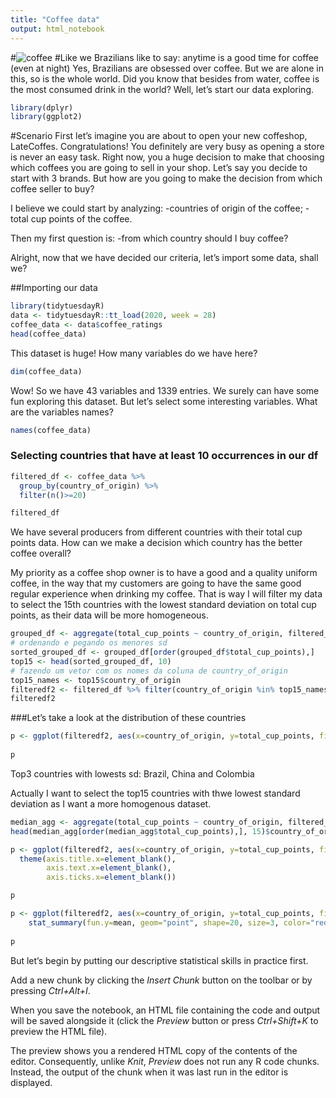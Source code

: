 ```yaml
---
title: "Coffee data"
output: html_notebook
---
```

#![coffee](/home/beatriz/R_training/docs/coffee_project/istockphoto-1177900338-612x612.jpg)
#Like we Brazilians like to say: anytime is a good time for coffee (even at night)
Yes, Brazilians are obsessed over coffee. But we are alone in this, so is the whole world.
Did you know that besides from water, coffee is the most consumed drink in the world?
Well, let's start our data exploring.
```r
library(dplyr)
library(ggplot2)
```
#Scenario
First let's imagine you are about to open your new coffeshop, LateCoffes. Congratulations! You definitely are very busy as opening a store is never an easy task. Right now, you a huge decision to make that choosing which coffees you are going to sell in your shop. Let's say you decide to start with 3 brands. But how are you going to make the decision from which coffee seller to buy?

I believe we could start by analyzing:
-countries of origin of the coffee;
-total cup points of the coffee.

Then my first question is:
-from which country should I buy coffee?

Alright, now that we have decided our criteria, let's import some data, shall we?

##Importing our data
```r
library(tidytuesdayR)
data <- tidytuesdayR::tt_load(2020, week = 28)
coffee_data <- data$coffee_ratings
head(coffee_data)
```
This dataset is huge! How many variables do we have here?
```r
dim(coffee_data)
```
Wow! So we have 43 variables and 1339 entries. We surely can have some fun exploring this dataset. But let's select some interesting variables.
What are the variables names?

```r
names(coffee_data)
```

### Selecting countries that have at least 10 occurrences in our df
```r
filtered_df <- coffee_data %>%
  group_by(country_of_origin) %>%
  filter(n()>=20)

filtered_df

```
We have several producers from different countries with their total cup points data. How can we make a decision which country has the better coffee overall? 

My priority as a coffee shop owner is to have a good and a quality uniform coffee, in the way that my customers are going to have the same good regular experience when drinking my coffee. That is way I will filter my data to select the 15th countries with the lowest standard deviation on total cup points, as their data will be more homogeneous.
```r
grouped_df <- aggregate(total_cup_points ~ country_of_origin, filtered_df, sd)
# ordenando e pegando os menores sd
sorted_grouped_df <- grouped_df[order(grouped_df$total_cup_points),]
top15 <- head(sorted_grouped_df, 10)
# fazendo um vetor com os nomes da coluna de country_of_origin
top15_names <- top15$country_of_origin
filteredf2 <- filtered_df %>% filter(country_of_origin %in% top15_names)
filteredf2
```
###Let's take a look at the distribution of these countries

```r
p <- ggplot(filteredf2, aes(x=country_of_origin, y=total_cup_points, fill=country_of_origin)) + geom_boxplot() + stat_summary(fun.y=mean, geom="point", shape=20, size=3, color="green", fill="green") + theme(axis.text.x = element_blank() )
  
p
```
Top3 countries with lowests sd: Brazil, China and Colombia







Actually I want to select the top15 countries with thwe lowest standard deviation as I want a more homogenous dataset.


```r
median_agg <- aggregate(total_cup_points ~ country_of_origin, filtered_df1, median)
head(median_agg[order(median_agg$total_cup_points),], 15)$country_of_origin
```

```r
p <- ggplot(filteredf2, aes(x=country_of_origin, y=total_cup_points, fill=country_of_origin)) + geom_violin() + 
  theme(axis.title.x=element_blank(),
        axis.text.x=element_blank(),
        axis.ticks.x=element_blank())

p
```
```r
p <- ggplot(filteredf2, aes(x=country_of_origin, y=total_cup_points, fill=country_of_origin)) + geom_boxplot() +
    stat_summary(fun.y=mean, geom="point", shape=20, size=3, color="red", fill="red")
    
p
```




But let's begin by putting our descriptive statistical skills in practice first.

Add a new chunk by clicking the *Insert Chunk* button on the toolbar or by pressing *Ctrl+Alt+I*.

When you save the notebook, an HTML file containing the code and output will be saved alongside it (click the *Preview* button or press *Ctrl+Shift+K* to preview the HTML file).

The preview shows you a rendered HTML copy of the contents of the editor. Consequently, unlike *Knit*, *Preview* does not run any R code chunks. Instead, the output of the chunk when it was last run in the editor is displayed.
